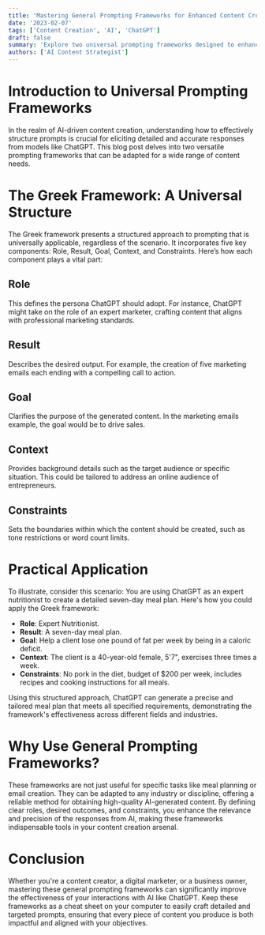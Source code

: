 ```yaml
---
title: 'Mastering General Prompting Frameworks for Enhanced Content Creation'
date: '2023-02-07'
tags: ['Content Creation', 'AI', 'ChatGPT']
draft: false
summary: 'Explore two universal prompting frameworks designed to enhance the accuracy and detail of ChatGPT outputs across various scenarios.'
authors: ['AI Content Strategist']
---
```


# Introduction to Universal Prompting Frameworks

In the realm of AI-driven content creation, understanding how to effectively structure prompts is crucial for eliciting detailed and accurate responses from models like ChatGPT. This blog post delves into two versatile prompting frameworks that can be adapted for a wide range of content needs.

# The Greek Framework: A Universal Structure

The Greek framework presents a structured approach to prompting that is universally applicable, regardless of the scenario. It incorporates five key components: Role, Result, Goal, Context, and Constraints. Here’s how each component plays a vital part:

## Role

This defines the persona ChatGPT should adopt. For instance, ChatGPT might take on the role of an expert marketer, crafting content that aligns with professional marketing standards.

## Result

Describes the desired output. For example, the creation of five marketing emails each ending with a compelling call to action.

## Goal

Clarifies the purpose of the generated content. In the marketing emails example, the goal would be to drive sales.

## Context

Provides background details such as the target audience or specific situation. This could be tailored to address an online audience of entrepreneurs.

## Constraints

Sets the boundaries within which the content should be created, such as tone restrictions or word count limits.

# Practical Application

To illustrate, consider this scenario: You are using ChatGPT as an expert nutritionist to create a detailed seven-day meal plan. Here's how you could apply the Greek framework:

- **Role**: Expert Nutritionist.
- **Result**: A seven-day meal plan.
- **Goal**: Help a client lose one pound of fat per week by being in a caloric deficit.
- **Context**: The client is a 40-year-old female, 5'7", exercises three times a week.
- **Constraints**: No pork in the diet, budget of $200 per week, includes recipes and cooking instructions for all meals.

Using this structured approach, ChatGPT can generate a precise and tailored meal plan that meets all specified requirements, demonstrating the framework's effectiveness across different fields and industries.

# Why Use General Prompting Frameworks?

These frameworks are not just useful for specific tasks like meal planning or email creation. They can be adapted to any industry or discipline, offering a reliable method for obtaining high-quality AI-generated content. By defining clear roles, desired outcomes, and constraints, you enhance the relevance and precision of the responses from AI, making these frameworks indispensable tools in your content creation arsenal.

# Conclusion

Whether you're a content creator, a digital marketer, or a business owner, mastering these general prompting frameworks can significantly improve the effectiveness of your interactions with AI like ChatGPT. Keep these frameworks as a cheat sheet on your computer to easily craft detailed and targeted prompts, ensuring that every piece of content you produce is both impactful and aligned with your objectives.
